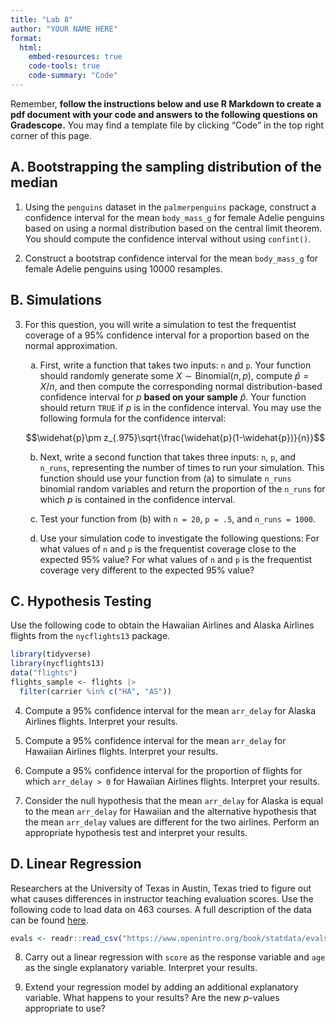 ```yaml
---
title: "Lab 8"
author: "YOUR NAME HERE"
format: 
  html:
    embed-resources: true
    code-tools: true
    code-summary: "Code"
---
```


Remember, **follow the instructions below and use R Markdown to create a pdf document with your code and answers to the following questions on Gradescope.** You may find a template file by clicking "Code" in the top right corner of this page.

## A. Bootstrapping the sampling distribution of the median

1. Using the `penguins` dataset in the `palmerpenguins` package, construct a confidence interval for the mean `body_mass_g` for female Adelie penguins based on using a normal distribution based on the central limit theorem. You should compute the confidence interval without using `confint()`.

2. Construct a bootstrap confidence interval for the mean `body_mass_g` for female Adelie penguins using 10000 resamples.

## B. Simulations

3. For this question, you will write a simulation to test the frequentist coverage of a 95\% confidence interval for a proportion based on the normal approximation. 

    a. First, write a function that takes two inputs: `n` and `p`. Your function should randomly generate some $X\sim \mathrm{Binomial}(n, p)$, compute $\widehat{p}= X/n$, and then compute the corresponding normal distribution-based confidence interval for $p$ **based on your sample** $\widehat{p}$. Your function should return `TRUE` if $p$ is in the confidence interval. You may use the following formula for the confidence interval:
    
    $$\widehat{p}\pm z_{.975}\sqrt{\frac{\widehat{p}(1-\widehat{p})}{n}}$$
        
    b. Next, write a second function that takes three inputs: `n`, `p`, and `n_runs`, representing the number of times to run your simulation. This function should use your function from (a) to simulate `n_runs` binomial random variables and return the proportion of the `n_runs` for which $p$ is contained in the confidence interval.
    
    c. Test your function from (b) with `n = 20`, `p = .5`, and `n_runs = 1000`.
    
    d. Use your simulation code to investigate the following questions: For what values of `n` and `p` is the frequentist coverage close to the expected 95\% value? For what values of `n` and `p` is the frequentist coverage very different to the expected 95\% value?



## C. Hypothesis Testing

Use the following code to obtain the Hawaiian Airlines and Alaska Airlines flights from the `nycflights13` package.

```r
library(tidyverse)
library(nycflights13)
data("flights")
flights_sample <- flights |> 
  filter(carrier %in% c("HA", "AS"))
```

4. Compute a 95% confidence interval for the mean `arr_delay` for Alaska Airlines flights. Interpret your results.

5. Compute a 95% confidence interval for the mean `arr_delay` for Hawaiian Airlines flights. Interpret your results.

6. Compute a 95% confidence interval for the proportion of flights for which `arr_delay > 0` for Hawaiian Airlines flights. Interpret your results.

7. Consider the null hypothesis that the mean `arr_delay` for Alaska is equal to the mean `arr_delay` for Hawaiian and the alternative hypothesis that the mean `arr_delay` values are different for the two airlines. Perform an appropriate hypothesis test and interpret your results.

## D. Linear Regression

Researchers at the University of Texas in Austin, Texas tried to figure out what causes differences in instructor teaching evaluation scores. Use the following code to load data on 463 courses. A full description of the data can be found [here](https://www.openintro.org/book/statdata/?data=evals).

```r
evals <- readr::read_csv("https://www.openintro.org/book/statdata/evals.csv")
```

8. Carry out a linear regression with `score` as the response variable and `age` as the single explanatory variable. Interpret your results.

9. Extend your regression model by adding an additional explanatory variable. What happens to your results? Are the new $p$-values appropriate to use?

